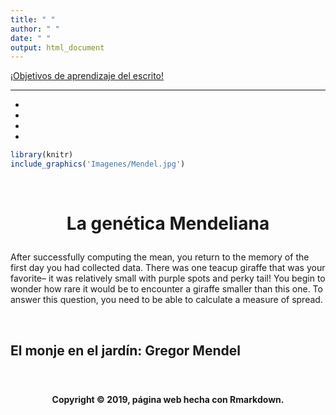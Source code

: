 ```yaml
---
title: " "
author: " "
date: " "
output: html_document
---
```


<div class = "row">

<div class = "col-md-6">

<div class="alert alert-dismissible alert-primary">
  <a href="#" class="alert-link">¡Objetivos de aprendizaje del escrito!</a>
  <strong>
  <HR>
- 
- 
- 
- 
  </strong>
</div>

</div>

<div class = "col-md-6">
```r
library(knitr)
include_graphics('Imagenes/Mendel.jpg')
```
</div>
</div>

<br>

<center>
<h1>
<strong>
<p class="text-primary">La genética Mendeliana</p>
</strong>
</h1>
</center>

<p class="text-secondary">
After successfully computing the mean, you return to the memory of the first day you had collected data. There was one teacup giraffe that was your favorite– it was relatively small with purple spots and perky tail! You begin to wonder how rare it would be to encounter a giraffe smaller than this one. To answer this question, you need to be able to calculate a measure of spread.
</p>

<br>

<h2>
<strong>
<p class="text-primary">
El monje en el jardín: Gregor Mendel
</p>
</strong>
</h2>




<br>

<H4 align="center"> Copyright &copy; 2019, página web hecha con Rmarkdown. </H4>

